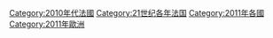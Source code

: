 {{portal|法国}}
{{Commonscat|2011 in France}}
{{Year by category
|m=2
|c=0
|d=1
|y=1
|cat=法国
|sortkey=法国
|parent=21世纪各年法国
|subcat=2010年代法国
}}

[[Category:2010年代法國|Category:2010年代法國]]
[[Category:21世纪各年法国|Category:21世纪各年法国]]
[[Category:2011年各國|Category:2011年各國]]
[[Category:2011年歐洲|Category:2011年歐洲]]